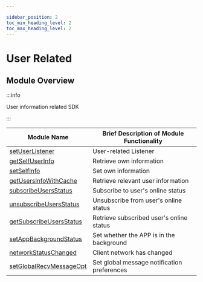 ```yaml
---

sidebar_position: 2
toc_min_heading_level: 2
toc_max_heading_level: 2
---
```


# User Related

## Module Overview

:::info

User information related SDK

:::

| Module Name                                                     | Brief Description of Module Functionality      |
| --------------------------------------------------------------- | ---------------------------------------------- |
| [setUserListener](/api/user/setUserListener.mdx)                | User-related Listener                          |
| [getSelfUserInfo](/api/user/getSelfUserInfo.mdx)                | Retrieve own information                       |
| [setSelfInfo](/api/user/setSelfInfo.mdx)                        | Set own information                            |
| [getUsersInfoWithCache](/api/user/getUsersInfoWithCache.mdx)    | Retrieve relevant user information             |
| [subscribeUsersStatus](/api/user/subscribeUsersStatus.mdx)      | Subscribe to user's online status              |
| [unsubscribeUsersStatus](/api/user/unsubscribeUsersStatus.mdx)  | Unsubscribe from user's online status          |
| [getSubscribeUsersStatus](/api/user/getSubscribeUsersStatus.mdx)| Retrieve subscribed user's online status       |
| [setAppBackgroundStatus](/api/user/setAppBackgroundStatus.mdx)  | Set whether the APP is in the background       |
| [networkStatusChanged](/api/user/networkStatusChanged.mdx)      | Client network has changed                     |
| [setGlobalRecvMessageOpt](/api/user/setGlobalRecvMessageOpt.mdx)| Set global message notification preferences    |